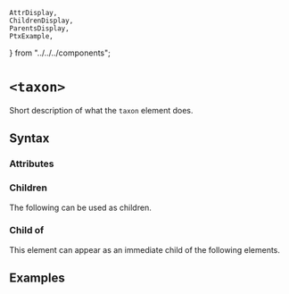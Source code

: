     AttrDisplay,
    ChildrenDisplay,
    ParentsDisplay,
    PtxExample,
} from "../../../components";

# `<taxon>`

Short description of what the `taxon` element does.

## Syntax

### Attributes

<AttrDisplay name="taxon" />

### Children

The following can be used as children.

<ChildrenDisplay name="taxon" />

### Child of

This element can appear as an immediate child of the following elements.

<ParentsDisplay name="taxon" />

## Examples

    